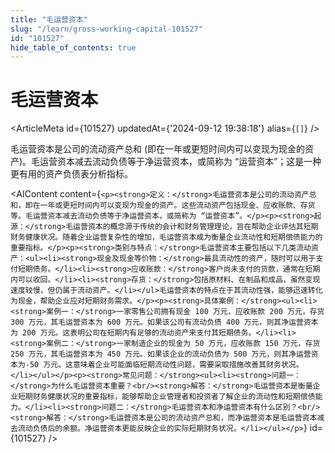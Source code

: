 ```yaml
---
title: "毛运营资本"
slug: "/learn/gross-working-capital-101527"
id: "101527"
hide_table_of_contents: true
---
```



# 毛运营资本

<ArticleMeta id={101527} updatedAt={'2024-09-12 19:38:18'} alias={`[]`} />
<div className='border-solid border-b border-t-0 my-4 border-[var(--ifm-color-gray-300)]' />

毛运营资本是公司的流动资产总和 (即在一年或更短时间内可以变现为现金的资产)。毛运营资本减去流动负债等于净运营资本，或简称为 “运营资本”；这是一种更有用的资产负债表分析指标。

<AIContent content={`<p><strong>定义：</strong>毛运营资本是公司的流动资产总和，即在一年或更短时间内可以变现为现金的资产。这些流动资产包括现金、应收账款、存货等。毛运营资本减去流动负债等于净运营资本，或简称为 “运营资本”。</p><p><strong>起源：</strong>毛运营资本的概念源于传统的会计和财务管理理论，旨在帮助企业评估其短期财务健康状况。随着企业运营复杂性的增加，毛运营资本成为衡量企业流动性和短期偿债能力的重要指标。</p><p><strong>类别与特点：</strong>毛运营资本主要包括以下几类流动资产：<ul><li><strong>现金及现金等价物：</strong>最具流动性的资产，随时可以用于支付短期债务。</li><li><strong>应收账款：</strong>客户尚未支付的货款，通常在短期内可以收回。</li><li><strong>存货：</strong>包括原材料、在制品和成品，虽然变现速度较慢，但仍属于流动资产。</li></ul>毛运营资本的特点在于其流动性强，能够迅速转化为现金，帮助企业应对短期财务需求。</p><p><strong>具体案例：</strong><ul><li><strong>案例一：</strong>一家零售公司拥有现金 100 万元，应收账款 200 万元，存货 300 万元，其毛运营资本为 600 万元。如果该公司有流动负债 400 万元，则其净运营资本为 200 万元。这表明公司在短期内有足够的流动资产来支付其短期债务。</li><li><strong>案例二：</strong>一家制造企业的现金为 50 万元，应收账款 150 万元，存货 250 万元，其毛运营资本为 450 万元。如果该企业的流动负债为 500 万元，则其净运营资本为-50 万元。这意味着企业可能面临短期流动性问题，需要采取措施改善其财务状况。</li></ul></p><p><strong>常见问题：</strong><ul><li><strong>问题一：</strong>为什么毛运营资本重要？<br/><strong>解答：</strong>毛运营资本是衡量企业短期财务健康状况的重要指标，能够帮助企业管理者和投资者了解企业的流动性和短期偿债能力。</li><li><strong>问题二：</strong>毛运营资本和净运营资本有什么区别？<br/><strong>解答：</strong>毛运营资本是公司的流动资产总和，而净运营资本是毛运营资本减去流动负债后的余额。净运营资本更能反映企业的实际短期财务状况。</li></ul></p>`} id={101527} />
